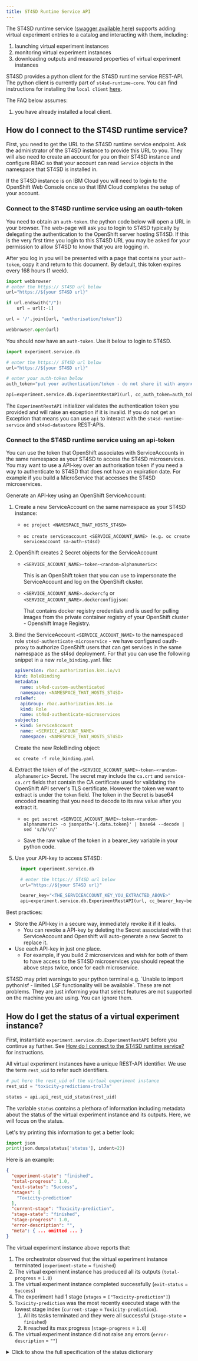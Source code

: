 ```yaml
---
title: ST4SD Runtime Service API
---
```


<!--

  Copyright IBM Inc. All Rights Reserved.
  SPDX-License-Identifier: Apache-2.0

-->

The ST4SD runtime service ([swagger available here](/api-docs/openapi/st4sd-runtime-service/st4sd-runtime-service.openapi.html)) supports adding virtual experiment entries to a catalog and interacting with them, including:

1. launching virtual experiment instances
2. monitoring virtual experiment instances
3. downloading outputs and measured properties of virtual experiment instances

ST4SD provides a python client for the ST4SD runtime service REST-API. The python client is currently part of `st4sd-runtime-core`. You can find instructions for installing the `local client` [here](/installation#set-up-local-client).

The FAQ below assumes:
1. you have already installed a local client.

## How do I connect to the ST4SD runtime service?

First, you need to get the URL to the ST4SD runtime service endpoint. Ask the administrator of the ST4SD instance to provide this URL to you. They will also need to create an account for you on their ST4SD instance and configure RBAC so that your account can read `Service` objects in the namespace that ST4SD is installed in.

If the ST4SD instance is on IBM Cloud you will need to login to the OpenShift Web Console once so that IBM Cloud completes the setup of your account.

### Connect to the ST4SD runtime service using an oauth-token

You need to obtain an `auth-token`. the python code below will open a URL in your browser. The web-page will ask you to login to ST4SD typically by delegating the authentication to the OpenShift server hosting ST4SD. If this is the very first time you login to this ST4SD URL you may be asked for your permission to allow ST4SD to know that you are logging in.

After you log in you will be presented with a page that contains your `auth-token`, copy it and return to this document. By default, this token expires every 168 hours (1 week).

```python
import webbrowser
# enter the https:// ST4SD url below
url="https://${your ST4SD url}"

if url.endswith("/"):
    url = url[:-1]

url = '/'.join([url, "authorisation/token"])

webbrowser.open(url)
```

You should now have an `auth-token`. Use it below to login to ST4SD.

```python
import experiment.service.db

# enter the https:// ST4SD url below
url="https://${your ST4SD url}"

# enter your auth-token below
auth_token="put your authentication/token - do not share it with anyone"

api=experiment.service.db.ExperimentRestAPI(url, cc_auth_token=auth_token)
```

The `ExperimentRestAPI` initializer validates the authentication token you provided and will raise an exception if it is invalid. If you do not get an Exception that means you can use `api` to interact with the `st4sd-runtime-service` and `st4sd-datastore` REST-APIs.

### Connect to the ST4SD runtime service using an api-token

You can use the token that OpenShift associates with ServiceAccounts in the same namespace as your ST4SD to access the ST4SD microservices. You may want to use a API-key over an authorisation token if you need a way to authenticate to ST4SD that does not have an expiration date. For example if you build a MicroService that accesses the ST4SD microservices.

Generate an API-key using an OpenShift ServiceAccount:

  1.  Create a new ServiceAccount on the same namespace as your ST4SD instance:
        - ``` 
          oc project <NAMESPACE_THAT_HOSTS_ST4SD>
        - ```
          oc create serviceaccount <SERVICE_ACCOUNT_NAME> (e.g. oc create serviceaccount sa-auth-st4sd)
          ```

  2.  OpenShift creates 2 Secret objects for the ServiceAccount
        - `<SERVICE_ACCOUNT_NAME>-token-<random-alphanumeric>`:

          This is an OpenShift token that you can use to impersonate the ServiceAccount and log on the OpenShift cluster.
        - `<SERVICE_ACCOUNT_NAME>.dockercfg` or `<SERVICE_ACCOUNT_NAME>.dockerconfigjson`:
        
          That contains docker registry credentials and is used for pulling images from the private container registry of your OpenShift cluster - Openshift Image Registry.

  3.  Bind the ServiceAccount `<SERVICE_ACCOUNT_NAME>` to the namespaced role `st4sd-authenticate-microservice` - we have configured oauth-proxy to authorize OpenShift users that can get services in the same namespace as the st4sd deployment. For that you can use the following snippet in a new `role_binding.yaml` file:
        ```yaml 
        apiVersion: rbac.authorization.k8s.io/v1
        kind: RoleBinding
        metadata:
          name: st4sd-custom-authenticated
          namespace: <NAMESPACE_THAT_HOSTS_ST4SD>
        roleRef:
          apiGroup: rbac.authorization.k8s.io
          kind: Role
          name: st4sd-authenticate-microservices
        subjects:
        - kind: ServiceAccount
          name: <SERVICE_ACCOUNT_NAME>
          namespace: <NAMESPACE_THAT_HOSTS_ST4SD>
        ```
      Create the new RoleBinding object:
        ```
        oc create -f role_binding.yaml
        ```

  4.  Extract the token of of the `<SERVICE_ACCOUNT_NAME>-token-<random-alphanumeric>` Secret. The secret may include the `ca.crt` and `service-ca.crt` fields that contain the CA certificate used for validating the OpenShift API server's TLS certificate. However the token we want to extract is under the `token` field. The token in the Secret is base64 encoded meaning that you need to decode to its raw value after you extract it.
      - ```
        oc get secret <SERVICE_ACCOUNT_NAME>-token-<random-alphanumeric> -o jsonpath='{.data.token}' | base64 --decode | sed 's/$/\n/'
        ```
      - Save the raw value of the token in a bearer_key variable in your python code.

  5.  Use your API-key to access ST4SD:
      ```python 
        import experiment.service.db

        # enter the https:// ST4SD url below
        url="https://${your ST4SD url}"

        bearer_key="<THE_SERVICEACCOUNT_KEY_YOU_EXTRACTED_ABOVE>"
        api=experiment.service.db.ExperimentRestAPI(url, cc_bearer_key=bearer_key)
        ```


Best practices:
  - Store the API-key in a secure way, immediately revoke it if it leaks.
    - You can revoke a API-key by deleting the Secret associated with that ServiceAccount and Openshift will auto-generate a new Secret to replace it.
  - Use each API-key in just one place.
    - For example, if you build 2 microservices and wish for both of them to have access to the ST4SD microservices you should repeat the above steps twice, once for each microservice.


<InlineNotification>
ST4SD may print warnings to your python terminal e.g. `Unable to import pythonlsf - limited LSF functionality will be available`. These are not problems. They are just informing you that select features are not supported on the machine you are using. You can ignore them.
</InlineNotification>


## How do I get the status of a virtual experiment instance?

First, instantiate `experiment.service.db.ExperimentRestAPI` before you continue ay further. See [How do I connect to the ST4SD runtime service?](#how-do-i-connect-to-the-st4sd-runtime-service) for instructions.


All virtual experiment instances have a unique REST-API identifier. We use the term `rest_uid` to refer such identifiers.

```python
# put here the rest_uid of the virtual experiment instance
rest_uid = "toxicity-predictions-trol7a"

status = api.api_rest_uid_status(rest_uid)
```

The variable `status` contains a plethora of information including metadata about the status of the virtual experiment instance and its outputs. Here, we will focus on the status.

Let's try printing this information to get a better look:

```python
import json
print(json.dumps(status['status'], indent=2))
```

Here is an example:

```json
{
  "experiment-state": "finished",
  "total-progress": 1.0,
  "exit-status": "Success",
  "stages": [
    "Toxicity-prediction"
  ],
  "current-stage": "Toxicity-prediction",
  "stage-state": "finished",
  "stage-progress": 1.0,
  "error-description": "",
  "meta": { ... omitted ... }
}
```

The virtual experiment instance above reports that:

1. The orchestrator observed that the virtual experiment instance terminated (`experiment-state` = `finished`)
2. The virtual experiment instance has produced all its outputs (`total-progress` = `1.0`)
3. The virtual experiment instance completed successfully (`exit-status` = `Success`)
4. The experiment had 1 stage (`stages` = `["Toxicity-prediction"]`)
5. `Toxicity-prediction` was the most recently executed stage with the lowest stage index (`current-stage` = `Toxicity-prediction`).
   1. All its tasks terminated and they were all successful (`stage-state` = `finished`)
   2. It reached its max progress (`stage-progress` = `1.0`)
6. The virtual experiment instance did not raise any errors (`error-description` = `""`)

<details><summary>Click to show the full specification of the status dictionary</summary>


- `exit-status`: The status of the completed experiment. This receives its final value *after* `experiment-state` transitions to either `finished` or `failed`. Value is one of `["Success", "Failed", "Stopped", ""]`. Value may be empty while Kubernetes initializes objects.
- `experiment-state`: Indicates the state of the orchestrator that is executing the experiment tasks. **Not** to be confused with status of experiment (`exit-status`). For example, an experiment status can have `experiment-state=finished` with `exit-status=failed`. This means that the experiment completed with a failure. The value of `experiment-state` is one of `["unscheduled", "running", "finished", "failed", "unschedulable", ""]`. Value may be empty while Kubernetes initializes objects.
- `stage-state`: Indicates the state of the active stage in the experiment with the lowest stage index. Value is one of `["Initializing", "finished", "waiting_on_resource","running", "component_shutdown", "failed"]`
- `error-description`: A string, which when printed is a human readable description that explains why `exit-status` is `Failed`.
- `total-progress`: A number in [0.0, 1.0] indicating the progress of the experiment. Note that workflow developers may decide to control this value.
- `stage-progress`: A number in [0.0, 1.0] indicating the progress of the active stage with the lowest stage index. Note that workflow developers may decide to control this value.
- `stages`: A list of human-readable stage names
- `current-stage`: UID of stage (e.g. `stage0`)
- `meta`: This is a nested dictionary
  - `arguments`: The command-line of the orchestrator
  - `data`: The list of files that override data files
  - `input`: The list of input files
  - `pid`: The process ID of the st4sd orchestrator
  - `platform`: The name of the platform that the virtual experiment instance executes
  - `userVariables`: User provided variables, the schema is  `{'global':{name:value}, 'stages':{index:{name:value}}}`
  - `variables`: Global and stage variables active in the `platform`-scope that the virtual experiment executes. The schema is `{'global':{name:value}, 'stages':{index:{name:value}}}`
  - `hybridPlatform`: Name of hybrid-platform for communicating with LSF (can be None),
  - `userMetadata`: A dictionary with `key(str): Any` value pairs that users can provide
  - `instanceName`: The name of the directory containing the virtual experiment instance.
  - `version`: The version of the st4sd orchestrator


</details>
